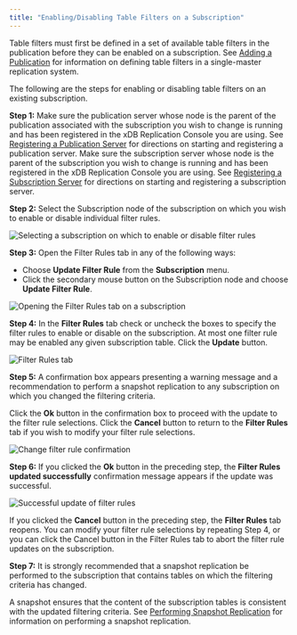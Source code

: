 ```yaml
---
title: "Enabling/Disabling Table Filters on a Subscription"
---
```


<div id="enable_filters_on_subscription" class="registered_link"></div>


Table filters must first be defined in a set of available table filters in the publication before they can be enabled on a subscription. See [Adding a Publication](../../05_smr_operation/02_creating_publication/#adding_publication) for information on defining table filters in a single-master replication system.

The following are the steps for enabling or disabling table filters on an existing subscription.

**Step 1:** Make sure the publication server whose node is the parent of the publication associated with the subscription you wish to change is running and has been registered in the xDB Replication Console you are using. See [Registering a Publication Server](../../05_smr_operation/02_creating_publication/#registering_publication_server) for directions on starting and registering a publication server. Make sure the subscription server whose node is the parent of the subscription you wish to change is running and has been registered in the xDB Replication Console you are using. See [Registering a Subscription Server](../../05_smr_operation/03_creating_subscription/#registering_subscription_server) for directions on starting and registering a subscription server.

**Step 2:** Select the Subscription node of the subscription on which you wish to enable or disable individual filter rules.

![Selecting a subscription on which to enable or disable filter rules](/../../images/image89.png)

**Step 3:** Open the Filter Rules tab in any of the following ways:

-   Choose **Update Filter Rule** from the **Subscription** menu.
-   Click the secondary mouse button on the Subscription node and choose **Update Filter Rule**.

![Opening the Filter Rules tab on a subscription](/../../images/image105.png)

**Step 4:** In the **Filter Rules** tab check or uncheck the boxes to specify the filter rules to enable or disable on the subscription. At most one filter rule may be enabled any given subscription table. Click the **Update** button.

![Filter Rules tab](/../../images/image106.png)

**Step 5:** A confirmation box appears presenting a warning message and a recommendation to perform a snapshot replication to any subscription on which you changed the filtering criteria.

Click the **Ok** button in the confirmation box to proceed with the update to the filter rule selections. Click the **Cancel** button to return to the **Filter Rules** tab if you wish to modify your filter rule selections.

![Change filter rule confirmation](/../../images/image107.png)

**Step 6:** If you clicked the **Ok** button in the preceding step, the **Filter Rules updated successfully** confirmation message appears if the update was successful.

![Successful update of filter rules](/../../images/image108.png)

If you clicked the **Cancel** button in the preceding step, the **Filter Rules** tab reopens. You can modify your filter rule selections by repeating Step 4, or you can click the Cancel button in the Filter Rules tab to abort the filter rule updates on the subscription.

**Step 7:** It is strongly recommended that a snapshot replication be performed to the subscription that contains tables on which the filtering criteria has changed.

A snapshot ensures that the content of the subscription tables is consistent with the updated filtering criteria. See [Performing Snapshot Replication](../../05_smr_operation/04_on_demand_replication/#perform_replication) for information on performing a snapshot replication.
